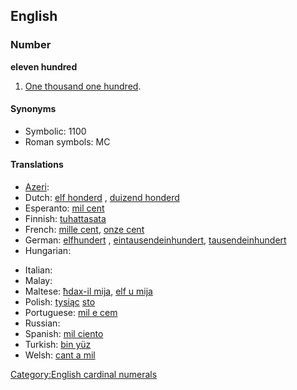 ==English==

===Number===
'''eleven hundred'''

# [[One thousand one hundred]].

====Synonyms====
* Symbolic: 1100
* Roman symbols: MC

====Translations====
{{trans-top|one thousand one hundred}}
* [[Azeri]]: {{t|az|min yüz}}
* Dutch: [[elf honderd]] {{f}}, [[duizend honderd]]
* Esperanto: [[mil cent]]
* Finnish: [[tuhattasata]]
* French: [[mille cent]], [[onze cent]]
* German: [[elfhundert]] {{f}}, [[eintausendeinhundert]], [[tausendeinhundert]]
* Hungarian: {{t-|hu|ezeregyszáz}}
{{trans-mid}}
* Italian: {{t|it|millecento}}
* Malay: {{t|ms|seribu seratus}}
* Maltese: [[ħdax-il mija]], [[elf u mija]]
* Polish: [[tysiąc]] [[sto]]
* Portuguese: [[mil e cem]]
* Russian: {{t|ru|тысяча сто|sc=Cyrl|tr=týsjača sto}}
* Spanish: [[mil ciento]]
* Turkish: [[bin yüz]]
* Welsh: [[cant a mil]]
{{trans-bottom}}

[[Category:English cardinal numerals]]